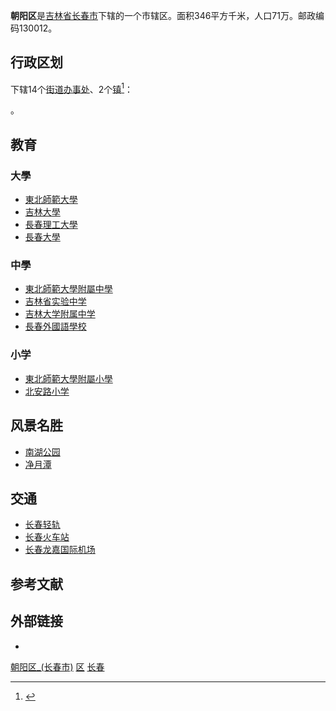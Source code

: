 {{Infobox China County
| Belong = [[吉林省|吉林省]][[长春市|长春市]]
| Photo = 
| Photoname = 
| map =ChinaChangchunChaoyang.png
| map_caption = 朝阳区在长春市的位置
| postcode = 130012
}}
'''朝阳区'''是[[吉林省|吉林省]][[长春市|长春市]]下辖的一个市辖区。面积346平方千米，人口71万。邮政编码130012。

== 行政区划 ==
{{PAGENAMEBASE}}下辖14个[[街道办事处|街道办事处]]、2个[[行政建制镇|镇]]<ref>{{PRC admin/ref sgc|22/01/04}}</ref>：

{{PRC admin/children|22/01/04}}。

== 教育 ==
=== 大學 ===
*[[東北師範大學|東北師範大學]]
*[[吉林大學|吉林大學]]
*[[長春理工大學|長春理工大學]]
*[[長春大學|長春大學]]

=== 中學 ===
*[[東北師範大學附屬中學|東北師範大學附屬中學]]
*[[吉林省实验中学|吉林省实验中学]]
*[[吉林大学附属中学|吉林大学附属中学]]
*[[長春外國語學校|長春外國語學校]]

=== 小学 ===
*[[東北師範大學附屬小學|東北師範大學附屬小學]]
*[[北安路小学|北安路小学]]

== 风景名胜 ==
*[[南湖_(长春)|南湖公园]]
*[[净月潭|净月潭]]

==交通==
*[[长春轻轨|长春轻轨]]
*[[长春火车站|长春火车站]]
*[[长春龙嘉国际机场|长春龙嘉国际机场]]

== 参考文献 ==
{{Wikisource|国务院关于同意吉林省调整长春市行政区划的批复}}
{{reflist}}

== 外部链接 ==
* {{Official website|http://www.ccchaoyang.gov.cn/|name=长春市朝阳区人民政府}}

{{吉林省长春市朝阳区行政区划}}
{{长春市行政区划}}
{{吉林行政区划}}

[[Category:朝阳区_(长春市)|]]
[[Category:长春区县市|区]]
[[Category:吉林市辖区|长春]]